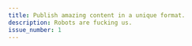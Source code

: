 ```yaml
---
title: Publish amazing content in a unique format. 
description: Robots are fucking us.
issue_number: 1
---
```





<div class="grid grid-cols-12 gap-y-8 lg:gap-4 xl:gap-16 md:px-10 px-2 text-justify">
  <Title class="col-span-12 lg:col-span-6 xl:col-span-8 text-4xl lg:text-6xl text-left xl:text-8xl" title = { frontmatter.title } />
  <SnippetLink
    href={ `/articles/${technonomicon.slug}` }
    class="lg:col-span-6 xl:col-span-4 col-span-12"
    title = { technonomicon.data.title }
  >
    {/* TODO: a better solution to avoid magic excerpt numbers would be nice. Maybe in frontmatter of the article so its with that at least. */}
    { matter(technonomicon.body, { excerpt: lines5 }).excerpt}
  </SnippetLink>
  
  <div class="col-span-12 order-4 lg:col-span-8 prose max-w-full">
    
    __Start it up like any other Astro theme.__

    ```javascript
    npm create astro@latest -- --template technomancy.dev/technonomicon
    ```

    After that you can open up `pages/index.astro` where you will see we are using `collections` to get an `issue`. Issues are the basic building blocks of a technonomicon. They can be treated like pages in a textbook or issues of a newspaper, but we will get into that later. For now just open up the file for the issue and glance through it. 
  </div>

  <Title class="col-span-12 order-3 text-4xl lg:text-6xl lg:col-span-4 text-justify" title={"So how the hell do I use this thing??"}/>

  <Title class="col-span-12 lg:col-span-8 order-5 text-4xl lg:text-6xl" title={"Issues are collections of things."}/>

  <div class="col-span-12 lg:col-span-4 order-6">
    You can think of them like issues of newspapers. You might get a small taste of some content that can lead you to turning the page to something else. That somewhere else can be on this site, or off it. If you have to fit it into a mental model for the web, thing about how blogs have tags, and a tag page might link to many articles. 
  </div>
  

  {/* <div class="col-span-12">

  <SnippetLink target="_blank" href="https://www.lipsum.com/">
    Contrary to popular belief, Lorem Ipsum is not simply random text. It has roots in a piece of classical Latin literature from 45 BC,
    making it over 2000 years old. Richard McClintock, a Latin
    professor at Hampden-Sydney College in Virginia, looked up one of
    the more obscure Latin words, consectetur, from a Lorem Ipsum passage, and going
    through the cites of the word in classical literature, discovered the undoubtable source.
    Lorem Ipsum comes from sections 1.10.32 and 1.10.33 of "de Finibus Bonorum et Malorum"
    (The Extremes of Good and Evil) by Cicero, written in 45 BC. This book is a treatise on the theory of ethics,
    very popular during the Renaissance. The first line of Lorem Ipsum, "Lorem ipsum dolor sit amet..",
    comes from a line in section 1.10.32.
  </SnippetLink>
  </div> */}
</div>
